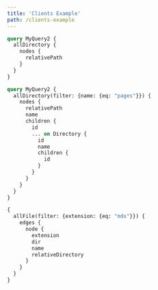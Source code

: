 ```yaml
---
title: 'Clients Example'
path: /clients-example
---
```


```graphql
query MyQuery2 {
  allDirectory {
    nodes {
      relativePath
    }
  }
}
```

```graphql
query MyQuery2 {
  allDirectory(filter: {name: {eq: "pages"}}) {
    nodes {
      relativePath
      name
      children {
        id
        ... on Directory {
          id
          name
          children {
            id
          }
        }
      }
    }
  }
}
```

```graphql
{
  allFile(filter: {extension: {eq: "mdx"}}) {
    edges {
      node {
        extension
        dir
        name
        relativeDirectory
      }
    }
  }
}
```